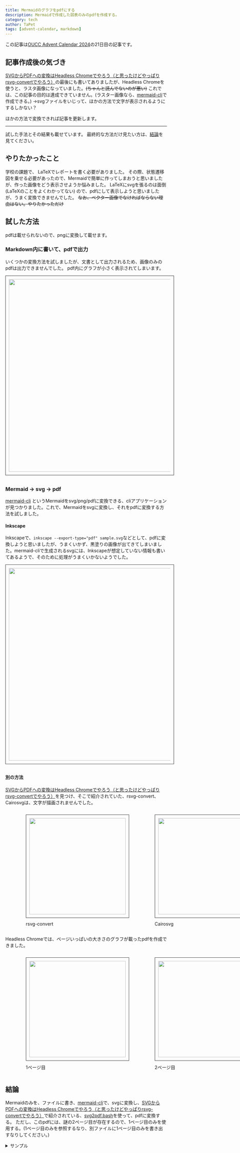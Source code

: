 ```yaml
---
title: Mermaidのグラフをpdfにする
description: Mermaidで作成した図表のみのpdfを作成する。
category: tech
author: TaPet
tags: [advent-calendar, markdown]
---
```




この記事は[OUCC Advent Calendar 2024](https://adventar.org/calendars/10655)の21日目の記事です。

## 記事作成後の気づき
[SVGからPDFへの変換はHeadless Chromeでやろう（と思ったけどやっぱりrsvg-convertでやろう）](https://qiita.com/s417-lama/items/747be70c35204d4e1b39#headless-chrome)の最後にも書いてありましたが、Headless Chromeを使うと、ラスタ画像になっていました。~~(ちゃんと読んでないのが悪い)~~ これでは、この記事の目的は達成できていません。(ラスター画像なら、[mermaid-cli](https://github.com/mermaid-js/mermaid-cli)で作成できる。)
→svgファイルをいじって、ほかの方法で文字が表示されるようにするしかない？

ほかの方法で変換できれば記事を更新します。

---

試した手法とその結果も載せています。
最終的な方法だけ見たい方は、[結論](#結論)を見てください。

## やりたかったこと
学校の課題で、 LaTeXでレポートを書く必要がありました。
その際、状態遷移図を乗せる必要があったので、Mermaidで簡単に作ってしまおうと思いましたが、作った画像をどう表示させようか悩みました。
LaTeXにsvgを張るのは面倒 (LaTeXのことをよくわかってない) ので、pdfにして表示しようと思いましたが、うまく変換できませんでした。
~~なお、ベクター画像でなければならない理由はない。やりたかっただけ~~

## 試した方法
pdfは載せられないので、pngに変換して載せます。
### Markdown内に書いて、pdfで出力
いくつかの変換方法を試しましたが、文書として出力されるため、画像のみのpdfは出力できませんでした。
pdf内にグラフが小さく表示されてしまいます。

<Image src={mdToPdf} alt="" width="600px" style="padding: 10px; margin-bottom: 10px; border: 1px solid #333333;"/>

### Mermaid → svg → pdf
[mermaid-cli](https://github.com/mermaid-js/mermaid-cli) というMermaidをsvg/png/pdfに変換できる、cliアプリケーションが見つかりました。これで、Mermaidをsvgに変換し、それをpdfに変換する方法を試しました。
#### Inkscape
Inkscapeで、`inkscape --export-type="pdf" sample.svg`などとして、pdfに変換しようと思いましたが、うまくいかず、黒塗りの画像が出てきてしまいました。mermaid-cliで生成されるsvgには、Inkscapeが想定していない情報も書いてあるようで、そのために処理がうまくいかないようでした。

<Image src={Inkscape} alt="" width="600px" style="padding: 10px; margin-bottom: 10px; border: 1px solid #333333;"/>

#### 別の方法
[SVGからPDFへの変換はHeadless Chromeでやろう（と思ったけどやっぱりrsvg-convertでやろう）](https://qiita.com/s417-lama/items/747be70c35204d4e1b39#headless-chrome)を見つけ、そこで紹介されていた、rsvg-convert、Cairosvgは、文字が描画されませんでした。

<ul style="display: flex;">
<il><figure><Image src={rsvgConvert} alt="" width="300px" style="padding: 10px; margin-bottom: 10px; border: 1px solid #333333;"/><figcaption>rsvg-convert</figcaption></figure></il>
<il><figure><Image src={Cairosvg} alt="" width="300px" style="padding: 10px; margin-bottom: 10px; border: 1px solid #333333;"/><figcaption>Cairosvg</figcaption></figure></il>
</ul>

Headless Chromeでは、ページいっぱいの大きさのグラフが載ったpdfを作成できました。
<ul style="display: flex;">
<il><figure><Image src={headless1} alt="" width="300px" style="padding: 10px; margin-bottom: 10px; border: 1px solid #333333;"/><figcaption>1ページ目</figcaption></figure></il>
<il><figure><Image src={headless2} alt="" width="300px" style="padding: 10px; margin-bottom: 10px; border: 1px solid #333333;"/><figcaption>2ページ目</figcaption></figure></il>
</ul>

## 結論
Mermaidのみを、ファイルに書き、[mermaid-cli](https://github.com/mermaid-js/mermaid-cli)で、svgに変換し、[SVGからPDFへの変換はHeadless Chromeでやろう（と思ったけどやっぱりrsvg-convertでやろう）](https://qiita.com/s417-lama/items/747be70c35204d4e1b39#headless-chrome)で紹介されている、[svg2pdf.bash](https://gist.github.com/s417-lama/84bf66de1096c4587e8187092fb41684)を使って、pdfに変換する。
ただし、このpdfには、謎の2ページ目が存在するので、1ページ目のみを使用する。(1ページ目のみを参照するなり、別ファイルに1ページ目のみを書き出すなりしてください。)

<details>
<summary>サンプル</summary>

Mermaidファイルの記述

```sample.mmd
graph TD
a-->b
a-->c
b-->d
c-->e
d-->e
```

Mermaid
<Image src={svg} alt=""/>

PDF
<ul style="display: flex;">
<il><figure><Image src={headless1} alt="" width="300px" style="padding: 10px; margin-bottom: 10px; border: 1px solid #333333;"/><figcaption>1ページ目</figcaption></figure></il>
<il><figure><Image src={headless2} alt="" width="300px" style="padding: 10px; margin-bottom: 10px; border: 1px solid #333333;"/><figcaption>2ページ目</figcaption></figure></il>
</ul>

</details>
